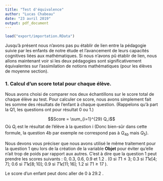 ```yaml
---
title: "Test d'équivalence"
author: "Lucas Chabeau"
date: "23 avril 2019"
output: pdf_document
---
```


```r
load("export/importation.RData")
```


Jusqu'à présent nous n'avons pas pu établir de lien entre la pédagogie suivie par les enfants de notre étude et l'avancement de leurs capacités cognitives liées aux mathématiques. Si nous n'avons pû établir de lien, nous allons maintenant voir si les deux pédagogies sont significativement équivalentes sur l'assimilation de notions mathématiques (pour les élèves de moyenne section).

### 1. Calcul d'un score total pour chaque élève.

Nous avons choisi de comparer nos deux échantillons sur le score total de chaque élève au test. Pour calculer ce score, nous avons simplement fait les somme des résultats de l'enfant à chaque question. (Rappelons qu'à part la Q1, les questions ont pour résultat 0 ou 1.)

$$Score = \sum_{i=1}^{29} Q_i$$
Où $Q_i$ est le résultat de l'élève à la question i (Donc bien-sûr dans cette formule, la question 4b par exemple ne correspond pas à $Q_{4b}$ mais $Q_5$).

Nous devons vous préciser que nous avons utilisé le même traitement pour la question 1 qeu lors de la création de la variable **Objet** pour éviter qu'elle n'ait trop de poids par rapport aux autres. C'est à dire que la question 1 peut prendre les scores suivants : 0, 0.3, 0.6, 0.9 et 1.2 . ($0$ si $T1 \le 3$; $0.3$ si $T1 \epsilon [4;7]$; $0.6$ si $T1 \epsilon [8;10]$; $0.9$ si $T1 \epsilon [11;16]$; $1.2$ si $T1 \ge 17$ ).

Le score d'un enfant peut donc aller de 0 à 29.2 . 
```r

```

